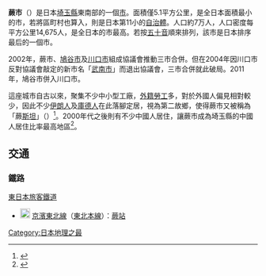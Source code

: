 {{日本都市|
自治體名=蕨市|
圖像=[[File:Warabi_Sangaku-in_201404.jpg|240px]]|
圖像說明=[[三學院|三學院]]|
市章=[[File:埼玉県蕨市市章.svg|100px]]|
日文原名=蕨市|
平假名=わらびし|
羅馬字拼音=Warabi-shi|
都道府縣=埼玉縣|
支廳=|
編號=11223-2|
面積=5.1|
邊界未定=|
人口=75,021|
統計時間=2019年10月1日|
自治體=[[川口市|川口市]]、[[戶田市|戶田市]]、[[埼玉市|埼玉市]][[南区_(埼玉市)|南区]]|
樹=|
花=|
鳥=|
其他象徵物=|
其他象徵=|
郵遞區號=335-8501|
所在地=蕨市中央5丁目14-15|
電話號碼=48-432-3200|
外部連結=http://www.city.warabi.saitama.jp/|
經度=|
緯度=|
地圖=|
註記= |
}}
'''蕨市'''（{{jpn|j=蕨市|hg=わらびし|rm=Warabi shi|f=y}}）是日本[[埼玉縣|埼玉縣]]東南部的一個[[市|市]]。面積僅5.1平方公里，是全日本面積最小的市，若將區町村也算入，則是日本第11小的[[自治體|自治體]]。人口約7万人，人口密度每平方公里14,675人，是全日本的市最高。若按[[五十音|五十音]]順來排列，該市是日本排序最后的一個市。

2002年，蕨市、[[鳩谷市|鳩谷市]]及[[川口市|川口市]]組成協議會推動三市合併。但在2004年因川口市反對協議會敲定的新市名「[[武南市|武南市]]」而退出協議會，三市合併就此破局。2011年，鳩谷市併入川口市。

這座城市自古以來，聚集不少中小型工廠，[[外籍勞工|外籍勞工]]多，對於外國人偏見相對較少，因此不少[[伊朗人|伊朗人]]及[[在日庫爾德人|庫德人]]在此落腳定居，視為第二故鄉，使得蕨市又被稱為「蕨[[斯坦|斯坦]]」（{{lang|ja|ワラビスタン}}）<ref>{{cite news|title=「ワラビスタン」第二の故郷　クルド人ら埼玉で共生|newspaper=[[日本経済新聞|日本経済新聞]]|date=2013-09-08|url=http://www.nikkei.com/article/DGXNMSFB0501R_V00C13A9000000/|accessdate=2013-09-28|author=田辺省二|archive-date=2013-10-02|archive-url=https://web.archive.org/web/20131002130631/http://www.nikkei.com/article/DGXNMSFB0501R_V00C13A9000000/|dead-url=no}}</ref>。2000年代之後則有不少中國人居住，讓蕨市成為埼玉縣的中國人居住比率最高地區<ref>{{Cite web |url=http://area-info.jpn.org/ChinPerPop110001.html |title=埼玉県の中国人比率番付（日本地域番付） |accessdate=2019-07-28 |archive-date=2019-08-03 |archive-url=https://web.archive.org/web/20190803143511/http://area-info.jpn.org/ChinPerPop110001.html |dead-url=no }}</ref>。

== 交通 ==
=== 鐵路 ===
; [[東日本旅客鐵道|東日本旅客鐵道]]
* [[File:JR_JK_line_symbol.svg|20px]] [[京濱東北線|京濱東北線]]（[[東北本線|東北本線]]）：[[蕨站|蕨站]]
{{埼玉縣}}
{{Authority control}}
{{日本地理小作品}}

[[Category:日本地理之最|Category:日本地理之最]]